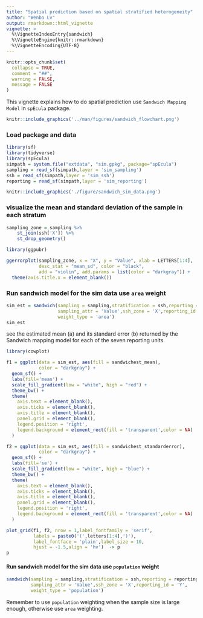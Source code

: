 ```yaml
---
title: "Spatial prediction based on spatial stratified heterogeneity"
author: "Wenbo Lv"
output: rmarkdown::html_vignette
vignette: >
  %\VignetteIndexEntry{sandwich}
  %\VignetteEngine{knitr::rmarkdown}
  %\VignetteEncoding{UTF-8}
---
```


```r
knitr::opts_chunk$set(
  collapse = TRUE,
  comment = "##",
  warning = FALSE,
  message = FALSE
)
```

This vignette explains how to do spatial prediction use `Sandwich Mapping Model` in `spEcula` package.

```r
knitr::include_graphics('../man/figures/sandwich_flowchart.png')
```

### Load package and data

```r
library(sf)
library(tidyverse)
library(spEcula)
simpath = system.file("extdata", "sim.gpkg", package="spEcula")
sampling = read_sf(simpath,layer = 'sim_sampling')
ssh = read_sf(simpath,layer = 'sim_ssh')
reporting = read_sf(simpath,layer = 'sim_reporting')
```

```r
knitr::include_graphics('./figure/sandwich_sim_data.png')
```

### visualize the mean and standard deviation of the sample in each stratum

```r
sampling_zone = sampling %>%
    st_join(ssh['X']) %>%
    st_drop_geometry()

library(ggpubr)

ggerrorplot(sampling_zone, x = "X", y = "Value", xlab = LETTERS[1:4],
            desc_stat = "mean_sd", color = "black",
            add = "violin", add.params = list(color = "darkgray")) +
  theme(axis.title.x = element_blank())
```

### Run sandwich model for the sim data use `area` weight

```r
sim_est = sandwich(sampling = sampling,stratification = ssh,reporting = reporting,
                   sampling_attr = 'Value',ssh_zone = 'X',reporting_id = 'Y',
                   weight_type = 'area')
sim_est
```

see the estimated mean (a) and its standard error (b) returned by the Sandwich mapping model for each of the seven reporting units.

```r
library(cowplot) 

f1 = ggplot(data = sim_est, aes(fill = sandwichest_mean), 
            color = "darkgray") +
  geom_sf() + 
  labs(fill='mean') +
  scale_fill_gradient(low = "white", high = "red") +
  theme_bw() +
  theme(
    axis.text = element_blank(),
    axis.ticks = element_blank(),
    axis.title = element_blank(),
    panel.grid = element_blank(),
    legend.position = 'right',
    legend.background = element_rect(fill = 'transparent',color = NA)
  )

f2 = ggplot(data = sim_est, aes(fill = sandwichest_standarderror), 
            color = "darkgray") +
  geom_sf() + 
  labs(fill='se') +
  scale_fill_gradient(low = "white", high = "blue") +
  theme_bw() +
  theme(
    axis.text = element_blank(),
    axis.ticks = element_blank(),
    axis.title = element_blank(),
    panel.grid = element_blank(),
    legend.position = 'right',
    legend.background = element_rect(fill = 'transparent',color = NA)
  )

plot_grid(f1, f2, nrow = 1,label_fontfamily = 'serif',
          labels = paste0('(',letters[1:4],')'),
          label_fontface = 'plain',label_size = 10,
          hjust = -1.5,align = 'hv')  -> p
p
```


#### Run sandwich model for the sim data use `population` weight

```r
sandwich(sampling = sampling,stratification = ssh,reporting = reporting,
         sampling_attr = 'Value',ssh_zone = 'X',reporting_id = 'Y',
         weight_type = 'population')
```

Remember to use `population` weighting when the sample size is large enough, otherwise use `area` weighting.
